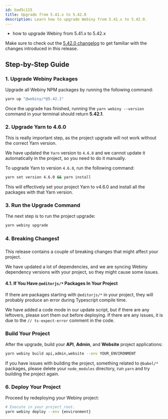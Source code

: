 ```yaml
---
id: bad5c115
title: Upgrade from 5.41.x to 5.42.0
description: Learn how to upgrade Webiny from 5.41.x to 5.42.0.
---
```





<Alert type="success" title="What you’ll learn">

  - how to upgrade Webiny from 5.41.x to 5.42.x

</Alert>

<Alert type="info">

  Make sure to check out the [5.42.0 changelog](./changelog) to get familiar with the changes introduced in this
  release.

</Alert>

## Step-by-Step Guide

### 1. Upgrade Webiny Packages

Upgrade all Webiny NPM packages by running the following command:

```bash
yarn up "@webiny/*@5.42.1"
```

Once the upgrade has finished, running the `yarn webiny --version` command in your terminal should return **5.42.1**.

### 2. Upgrade Yarn to 4.6.0

<Alert type="warning">
  
  This is really important step, as the project upgrade will not work without the correct Yarn version.
  
</Alert>

We have updated the `Yarn` version to `4.6.0` and we cannot update it automatically in the project, so you need to do it manually.

To upgrade Yarn to version `4.6.0`, run the following command:

```bash
yarn set version 4.6.0 && yarn install
````

This will effectively set your project Yarn to v4.6.0 and install all the packages with that Yarn version.

### 3. Run the Upgrade Command

The next step is to run the project upgrade:

```bash
yarn webiny upgrade
```

### 4. Breaking Changes❗
This release contains a couple of breaking changes that might affect your project.

We have updated a lot of dependencies, and we are syncing Webiny dependency versions with your project, so they might cause some issues.

#### 4.1. If You Have `@editorjs/*` Packages In Your Project

If there are packages starting with `@editorjs/*` in your project, they will probably produce an error during Typescript compile time.

We have added a code mode in our update script, but if there are any leftovers, please sort them out before deploying.
If there are any issues, it is due to the `// ts-expect-error` comment in the code.

### Build Your Project

After the upgrade, build your **API**, **Admin**, and **Website** project applications:

```bash
yarn webiny build api,admin,website --env YOUR_ENVIRONMENT
```

<Alert type="info">

  If you have issues with building the project, something related to `@babel/*` packages, please delete your `node_modules` directory, run `yarn` and try building the project again.

</Alert>

### 6. Deploy Your Project

Proceed by redeploying your Webiny project:

```bash
# Execute in your project root.
yarn webiny deploy --env {environment}
```

<AdditionalNotes />
